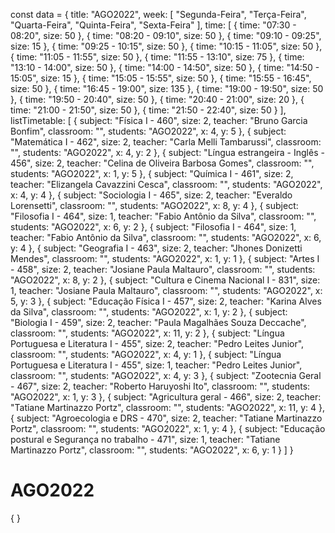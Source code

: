 const data = {
  title: "AGO2022",
  week: [
    "Segunda-Feira",
    "Terça-Feira",
    "Quarta-Feira",
    "Quinta-Feira",
    "Sexta-Feira"
  ],
  time: [
    {
      time: "07:30 - 08:20",
      size: 50
    },
    {
      time: "08:20 - 09:10",
      size: 50
    },
    {
      time: "09:10 - 09:25",
      size: 15
    },
    {
      time: "09:25 - 10:15",
      size: 50
    },
    {
      time: "10:15 - 11:05",
      size: 50
    },
    {
      time: "11:05 - 11:55",
      size: 50
    },
    {
      time: "11:55 - 13:10",
      size: 75
    },
    {
      time: "13:10 - 14:00",
      size: 50
    },
    {
      time: "14:00 - 14:50",
      size: 50
    },
    {
      time: "14:50 - 15:05",
      size: 15
    },
    {
      time: "15:05 - 15:55",
      size: 50
    },
    {
      time: "15:55 - 16:45",
      size: 50
    },
    {
      time: "16:45 - 19:00",
      size: 135
    },
    {
      time: "19:00 - 19:50",
      size: 50
    },
    {
      time: "19:50 - 20:40",
      size: 50
    },
    {
      time: "20:40 - 21:00",
      size: 20
    },
    {
      time: "21:00 - 21:50",
      size: 50
    },
    {
      time: "21:50 - 22:40",
      size: 50
    }
  ],
  listTimetable: [
    {
      subject: "Física I - 460",
      size: 2,
      teacher: "Bruno Garcia Bonfim",
      classroom: "",
      students: "AGO2022",
      x: 4,
      y: 5
    },
    {
      subject: "Matemática I - 462",
      size: 2,
      teacher: "Carla Melli Tambarussi",
      classroom: "",
      students: "AGO2022",
      x: 4,
      y: 2
    },
    {
      subject: "Língua estrangeira - Inglês - 456",
      size: 2,
      teacher: "Celina de Oliveira Barbosa Gomes",
      classroom: "",
      students: "AGO2022",
      x: 1,
      y: 5
    },
    {
      subject: "Química I - 461",
      size: 2,
      teacher: "Elizangela Cavazzini Cesca",
      classroom: "",
      students: "AGO2022",
      x: 4,
      y: 4
    },
    {
      subject: "Sociologia I - 465",
      size: 2,
      teacher: "Everaldo Lorensetti",
      classroom: "",
      students: "AGO2022",
      x: 8,
      y: 4
    },
    {
      subject: "Filosofia I - 464",
      size: 1,
      teacher: "Fabio Antônio da Silva",
      classroom: "",
      students: "AGO2022",
      x: 6,
      y: 2
    },
    {
      subject: "Filosofia I - 464",
      size: 1,
      teacher: "Fabio Antônio da Silva",
      classroom: "",
      students: "AGO2022",
      x: 6,
      y: 4
    },
    {
      subject: "Geografia I - 463",
      size: 2,
      teacher: "Jhones Donizetti Mendes",
      classroom: "",
      students: "AGO2022",
      x: 1,
      y: 1
    },
    {
      subject: "Artes I - 458",
      size: 2,
      teacher: "Josiane Paula Maltauro",
      classroom: "",
      students: "AGO2022",
      x: 8,
      y: 2
    },
    {
      subject: "Cultura e Cinema Nacional I - 831",
      size: 1,
      teacher: "Josiane Paula Maltauro",
      classroom: "",
      students: "AGO2022",
      x: 5,
      y: 3
    },
    {
      subject: "Educação Física I - 457",
      size: 2,
      teacher: "Karina Alves da Silva",
      classroom: "",
      students: "AGO2022",
      x: 1,
      y: 2
    },
    {
      subject: "Biologia I - 459",
      size: 2,
      teacher: "Paula Magalhães Souza Deccache",
      classroom: "",
      students: "AGO2022",
      x: 11,
      y: 2
    },
    {
      subject: "Língua Portuguesa e Literatura I - 455",
      size: 2,
      teacher: "Pedro Leites Junior",
      classroom: "",
      students: "AGO2022",
      x: 4,
      y: 1
    },
    {
      subject: "Língua Portuguesa e Literatura I - 455",
      size: 1,
      teacher: "Pedro Leites Junior",
      classroom: "",
      students: "AGO2022",
      x: 4,
      y: 3
    },
    {
      subject: "Zootecnia Geral - 467",
      size: 2,
      teacher: "Roberto Haruyoshi Ito",
      classroom: "",
      students: "AGO2022",
      x: 1,
      y: 3
    },
    {
      subject: "Agricultura geral - 466",
      size: 2,
      teacher: "Tatiane Martinazzo Portz",
      classroom: "",
      students: "AGO2022",
      x: 11,
      y: 4
    },
    {
      subject: "Agroecologia e DRS - 470",
      size: 2,
      teacher: "Tatiane Martinazzo Portz",
      classroom: "",
      students: "AGO2022",
      x: 1,
      y: 4
    },
    {
      subject: "Educação postural e Segurança no trabalho - 471",
      size: 1,
      teacher: "Tatiane Martinazzo Portz",
      classroom: "",
      students: "AGO2022",
      x: 6,
      y: 1
    }
  ]
}

# AGO2022

<div>
    {
        <Grid
            title={data.title}
            weekDays={data.week}
            time={data.time}
            listClasses={data.listTimetable}
        />
    }
</div>